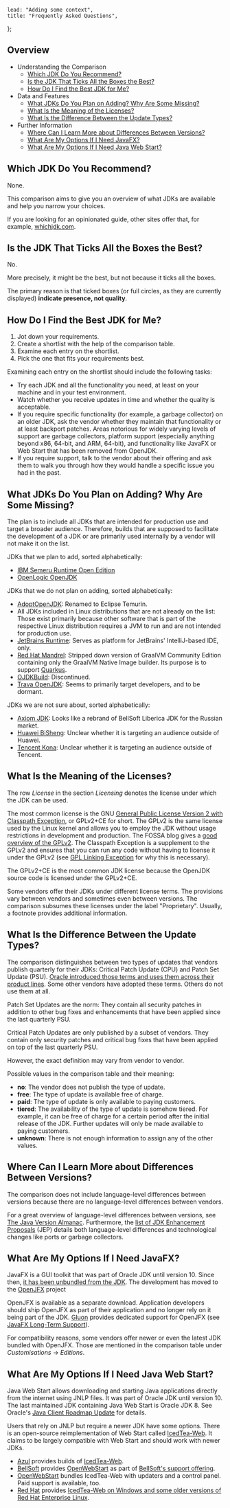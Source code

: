 
	lead: "Adding some context",
	title: "Frequently Asked Questions",
};

## Overview

- Understanding the Comparison
    - [Which JDK Do You Recommend?](#which-jdk-do-you-recommend)
    - [Is the JDK That Ticks All the Boxes the Best?](#is-the-jdk-that-ticks-all-the-boxes-the-best)
    - [How Do I Find the Best JDK for Me?](#how-do-i-find-the-best-jdk-for-me)
- Data and Features
    - [What JDKs Do You Plan on Adding? Why Are Some Missing?](#what-jdks-do-you-plan-on-adding-why-are-some-missing)
    - [What Is the Meaning of the Licenses?](#what-is-the-meaning-of-the-licenses)
    - [What Is the Difference Between the Update Types?](#what-is-the-difference-between-the-update-types)
- Further Information
    - [Where Can I Learn More about Differences Between Versions?](#where-can-i-learn-more-about-differences-between-versions)
    - [What Are My Options If I Need JavaFX?](#what-are-my-options-if-i-need-javafx)
    - [What Are My Options If I Need Java Web Start?](#what-are-my-options-if-i-need-java-web-start)

## Which JDK Do You Recommend?

None.

This comparison aims to give you an overview of what JDKs are available and help you narrow your choices.

If you are looking for an opinionated guide, other sites offer that, for example, [whichjdk.com](https://whichjdk.com/).

## Is the JDK That Ticks All the Boxes the Best?

No.

More precisely, it might be the best, but not because it ticks all the boxes.

The primary reason is that ticked boxes (or full circles, as they are currently displayed) **indicate presence, not quality**.

## How Do I Find the Best JDK for Me?

1. Jot down your requirements.
2. Create a shortlist with the help of the comparison table.
3. Examine each entry on the shortlist.
4. Pick the one that fits your requirements best.

Examining each entry on the shortlist should include the following tasks:

- Try each JDK and all the functionality you need, at least on your machine and in your test environment.
- Watch whether you receive updates in time and whether the quality is acceptable.
- If you require specific functionality (for example, a garbage collector) on an older JDK, ask the vendor whether they maintain that functionality or at least backport patches. Areas notorious for widely varying levels of support are garbage collectors, platform support (especially anything beyond x86, 64-bit, and ARM, 64-bit), and functionality like JavaFX or Web Start that has been removed from OpenJDK.
- If you require support, talk to the vendor about their offering and ask them to walk you through how they would handle a specific issue you had in the past.

## What JDKs Do You Plan on Adding? Why Are Some Missing?

The plan is to include all JDKs that are intended for production use and target a broader audience. Therefore, builds that are supposed to facilitate the development of a JDK or are primarily used internally by a vendor will not make it on the list.

JDKs that we plan to add, sorted alphabetically:

- [IBM Semeru Runtime Open Edition](https://developer.ibm.com/languages/java/semeru-runtimes/)
- [OpenLogic OpenJDK](https://www.openlogic.com/openjdk-downloads)

JDKs that we do not plan on adding, sorted alphabetically:

- [AdoptOpenJDK](https://adoptopenjdk.net/): Renamed to Eclipse Temurin.
- All JDKs included in Linux distributions that are not already on the list: Those exist primarily because other software that is part of the respective Linux distribution requires a JVM to run and are not intended for production use.
- [JetBrains Runtime](https://github.com/JetBrains/JetBrainsRuntime): Serves as platform for JetBrains' IntelliJ-based IDE, only.
- [Red Hat Mandrel](https://github.com/graalvm/mandrel): Stripped down version of GraalVM Community Edition containing only the GraalVM Native Image builder. Its purpose is to support [Quarkus](https://quarkus.io/).
- [OJDKBuild](https://github.com/ojdkbuild/ojdkbuild): Discontinued.
- [Trava OpenJDK](https://github.com/TravaOpenJDK): Seems to primarily target developers, and to be dormant.

JDKs we are not sure about, sorted alphabetically:

- [Axiom JDK](https://axiomjdk.ru/): Looks like a rebrand of BellSoft Liberica JDK for the Russian market.
- [Huawei BiSheng](https://www.openeuler.org/en/other/projects/bishengjdk/): Unclear whether it is targeting an audience outside of Huawei.
- [Tencent Kona](https://github.com/Tencent/): Unclear whether it is targeting an audience outside of Tencent.

## What Is the Meaning of the Licenses?

The row _License_ in the section _Licensing_ denotes the license under which the JDK can be used.

The most common license is the GNU [General Public License Version 2 with Classpath Exception](https://openjdk.org/legal/gplv2+ce.html), or GPLv2+CE for short. The GPLv2 is the same license used by the Linux kernel and allows you to employ the JDK without usage restrictions in development and production. The FOSSA blog gives a [good overview of the GPLv2](https://fossa.com/blog/open-source-software-licenses-101-gpl-v2/). The Classpath Exception is a supplement to the GPLv2 and ensures that you can run any code without having to license it under the GPLv2 (see [GPL Linking Exception](https://en.wikipedia.org/wiki/GPL_linking_exception) for why this is necessary).

The GPLv2+CE is the most common JDK license because the OpenJDK source code is licensed under the GPLv2+CE.

Some vendors offer their JDKs under different license terms. The provisions vary between vendors and sometimes even between versions. The comparison subsumes these licenses under the label "Proprietary". Usually, a footnote provides additional information.

## What Is the Difference Between the Update Types?

The comparison distinguishes between two types of updates that vendors publish quarterly for their JDKs: Critical Patch Update (CPU) and
Patch Set Update (PSU). [Oracle introduced those terms and uses them across their product lines](https://support.oracle.com/knowledge/Enterprise%20Management/1430923_1.html). Some other vendors have adopted these terms. Others do not use them at all.

Patch Set Updates are the norm: They contain all security patches in addition to other bug fixes and enhancements that have been applied since the last quarterly PSU.

Critical Patch Updates are only published by a subset of vendors. They contain only security patches and critical bug fixes that have been applied on top of the last quarterly PSU.

However, the exact definition may vary from vendor to vendor.

Possible values in the comparison table and their meaning:

- **no**: The vendor does not publish the type of update.
- **free**: The type of update is available free of charge.
- **paid**: The type of update is only available to paying customers.
- **tiered**: The availability of the type of update is somehow tiered. For example, it can be free of charge for a certain period after the initial release of the JDK. Further updates will only be made available to paying customers.
- **unknown**: There is not enough information to assign any of the other values.

## Where Can I Learn More about Differences Between Versions?

The comparison does not include language-level differences between versions because there are no language-level differences between vendors.

For a great overview of language-level differences between versions, see [The Java Version Almanac](https://javaalmanac.io/). Furthermore, the [list of JDK Enhancement Proposals](https://openjdk.org/jeps/0) (JEP) details both language-level differences and technological changes like ports or garbage collectors.

## What Are My Options If I Need JavaFX?

JavaFX is a GUI toolkit that was part of Oracle JDK until version 10. Since then, [it has been unbundled from the JDK](https://blogs.oracle.com/java/post/the-future-of-javafx-and-other-java-client-roadmap-updates). The development has moved to the [OpenJFX](https://openjfx.io/) project

OpenJFX is available as a separate download. Application developers should ship OpenJFX as part of their application and no longer rely on it being part of the JDK. [Gluon](https://gluonhq.com/) provides dedicated support for OpenJFX (see [JavaFX Long-Term Support](https://gluonhq.com/services/javafx-support/)).

For compatibility reasons, some vendors offer newer or even the latest JDK bundled with OpenJFX. Those are mentioned in the comparison table under _Customisations_ → _Editions_.

## What Are My Options If I Need Java Web Start?

Java Web Start allows downloading and starting Java applications directly from the internet using JNLP files. It was part of Oracle JDK until version 10. The last maintained JDK containing Java Web Start is Oracle JDK 8. See Oracle's [Java Client Roadmap Update](https://www.oracle.com/technetwork/java/javase/javaclientroadmapupdatev2020may-6548840.pdf) for details.

Users that rely on JNLP but require a newer JDK have some options. There is an open-source reimplementation of Web Start called [IcedTea-Web](https://github.com/AdoptOpenJDK/IcedTea-Web). It claims to be largely compatible with Web Start and should work with newer JDKs.

- [Azul](https://azul.com/) provides builds of [IcedTea-Web](https://www.azul.com/products/components/icedtea-web/).
- [BellSoft](https://bell-sw.com/) provides [OpenWebStart](https://openwebstart.com/) as part of [BellSoft's support offering](https://bell-sw.com/support/).
- [OpenWebStart](https://openwebstart.com/) bundles IcedTea-Web with updaters and a control panel. Paid support is available, too.
- [Red Hat](https://redhat.com/) provides [IcedTea-Web on Windows and some older versions of Red Hat Enterprise Linux](https://access.redhat.com/solutions/5087601).

